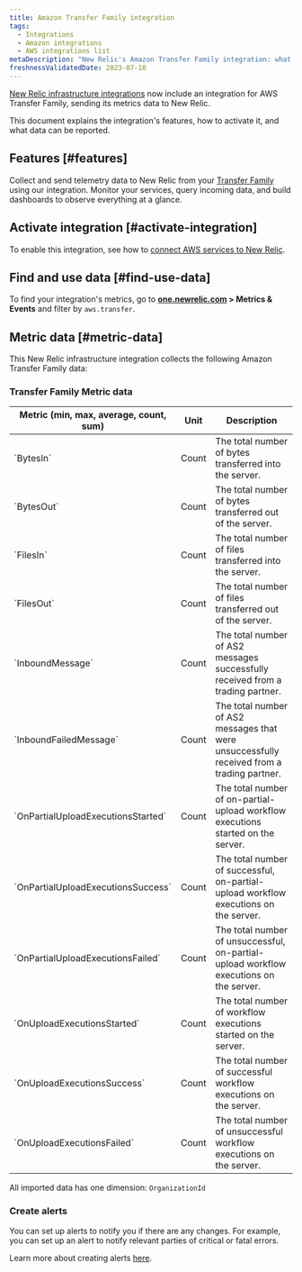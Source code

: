 ```yaml
---
title: Amazon Transfer Family integration
tags:
  - Integrations
  - Amazon integrations
  - AWS integrations list
metaDescription: "New Relic's Amazon Transfer Family integration: what data it reports and how to enable it."
freshnessValidatedDate: 2023-07-10
---
```


[New Relic infrastructure integrations](/docs/infrastructure/integrations-getting-started/getting-started/introduction-infrastructure-integrations) now include an integration for AWS Transfer Family, sending its metrics data to New Relic.

This document explains the integration's features, how to activate it, and what data can be reported.

## Features [#features]

Collect and send telemetry data to New Relic from your [Transfer Family](https://aws.amazon.com/aws-transfer-family/) using our integration. Monitor your services, query incoming data, and build dashboards to observe everything at a glance.

## Activate integration [#activate-integration]

To enable this integration, see how to [connect AWS services to New Relic](/docs/infrastructure/amazon-integrations/connect/aws-metric-stream-setup/).

## Find and use data [#find-use-data]

To find your integration's metrics, go to **[one.newrelic.com](https://one.newrelic.com/all-capabilities) > Metrics & Events** and filter by `aws.transfer`.

## Metric data [#metric-data]

This New Relic infrastructure integration collects the following Amazon Transfer Family data:

### Transfer Family Metric data

<table>
  <thead>
    <tr>
      <th style={{ width: "200px" }}>
      Metric (min, max, average, count, sum)  
      </th>
      <th>
      Unit  
      </th>
      <th>
      Description
      </th>
    </tr>
  </thead>
    <tbody>
    <tr>
      <td>
      `BytesIn`
      </td>
      <td>
      Count
      </td>
      <td>
      The total number of bytes transferred into the server.
      </td>
    </tr>
    <tr>
      <td>
      `BytesOut`
      </td>
      <td>
      Count
      </td>
      <td>
      The total number of bytes transferred out of the server.
      </td>
    </tr>
    <tr>
      <td>
      `FilesIn`
      </td>
      <td>
      Count
      </td>
      <td>
      The total number of files transferred into the server.
      </td>
    </tr>
    <tr>
      <td>
      `FilesOut`
      </td>
      <td>
      Count
      </td>
      <td>
      The total number of files transferred out of the server.
      </td>
    </tr>
    <tr>
      <td>
      `InboundMessage`
      </td>
      <td>
      Count
      </td>
      <td>
      The total number of AS2 messages successfully received from a trading partner.
      </td>
    </tr>
    <tr>
      <td>
      `InboundFailedMessage`
      </td>
      <td>
      Count
      </td>
      <td>
      The total number of AS2 messages that were unsuccessfully received from a trading partner.
      </td>
    </tr>
    <tr>
      <td>
      `OnPartialUploadExecutionsStarted`
      </td>
      <td>
      Count
      </td>
      <td>
      The total number of on-partial-upload workflow executions started on the server.
      </td>
    </tr>
    <tr>
      <td>
      `OnPartialUploadExecutionsSuccess`
      </td>
      <td>
      Count
      </td>
      <td>
      The total number of successful, on-partial-upload workflow executions on the server.
      </td>
    </tr>
    <tr>
      <td>
      `OnPartialUploadExecutionsFailed`
      </td>
      <td>
      Count
      </td>
      <td>
      The total number of unsuccessful, on-partial-upload workflow executions on the server.
      </td>
    </tr>
    <tr>
      <td>
      `OnUploadExecutionsStarted`
      </td>
      <td>
      Count
      </td>
      <td>
      The total number of workflow executions started on the server.
      </td>
    </tr>
    <tr>
      <td>
      `OnUploadExecutionsSuccess`
      </td>
      <td>
      Count
      </td>
      <td>
      The total number of successful workflow executions on the server.
      </td>
    </tr>
    <tr>
      <td>
      `OnUploadExecutionsFailed`
      </td>
      <td>
      Count
      </td>
      <td>
      The total number of unsuccessful workflow executions on the server.
      </td>
    </tr>
    </tbody>
</table>

All imported data has one dimension: `OrganizationId`

### Create alerts

You can set up alerts to notify you if there are any changes. For example, you can set up an alert to notify relevant parties of critical or fatal errors.

Learn more about creating alerts [here](/docs/tutorial-create-alerts/create-an-alert/).